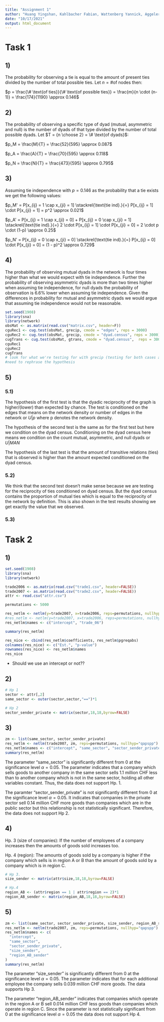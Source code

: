 ```yaml
---
title: "Assignment 1"
author: "Huang Yingshan, Kahlbacher Fabian, Wattenberg Yannick, Aggeler Samuel"
date: "10/17/2021"
output: html_document
---
```


# Task 1
## 1)
The probability for observing a tie is equal to the amount of present ties divided by the number of total possible ties.
Let $n = \# \text{of nodes then}$:

$p = \frac{\# \text{of ties}}{\# \text{of possible ties}} = \frac{m}{n \cdot (n-1)} = \frac{174}{1190} \approx 0.146$


## 2)
The probability of observing a specific type of dyad (mutual, asymmetric and null) is the number of dyads of that type divided by the number of total possible dyads.
Let $T = {n \choose 2} = \# \text{of dyads}$:

$p_M = \frac{M}{T} = \frac{52}{595} \approx 0.087$

$p_A = \frac{A}{T} = \frac{70}{595} \approx 0.118$

$p_N = \frac{N}{T} = \frac{473}{595} \approx 0.795$


## 3)
Assuming tie independence with $p = 0.146$ as the probability that a tie exists we get the following values:

$p_M' = P[x_{ij} = 1 \cap x_{ji} = 1] \stackrel{\text{tie ind}.}{=} P[x_{ij} = 1] \cdot P[x_{ji} = 1] = p^2 \approx 0.021$

$p_A' = P[x_{ij} = 1 \cap x_{ji} = 0] + P[x_{ij} = 0 \cap x_{ji} = 1]  \stackrel{\text{tie ind}.}{=}  2 \cdot P[x_{ij} = 1] \cdot P[x_{ji} = 0] = 2 \cdot p \cdot (1-p) \approx 0.25$

$p_N' = P[x_{ij} = 0 \cap x_{ji} = 0] \stackrel{\text{tie ind}.}{=} P[x_{ij} = 0] \cdot P[x_{ji} = 0] = (1 - p)^2 \approx 0.729$


## 4)
The probability of observing mutual dyads in the network is four times higher than what we would expect with tie independence. Further the probability of observing asymmetric dyads
is more than two times higher when assuming tie independence, for null dyads the probability of observation is 6.6\% lower when assuming tie independence.
Given the differences in probability for mutual and asymmetric dyads we would argue that assuming tie independence would not be reasonable.


```r

set.seed(1908)
library(sna)
library(network)
obsMat <- as.matrix(read.csv("matrix.csv", header=F))
cguRec1 <- cug.test(obsMat, grecip, cmode = "edges", reps = 3000)
cguRec2 <- cug.test(obsMat, grecip, cmode = "dyad.census", reps = 3000)
cugTrans <- cug.test(obsMat, gtrans, cmode = "dyad.census",  reps = 3000)
cguRec1
cguRec2
cugTrans
# look for what we're testing for with grecip (testing for both cases at once)
#need to rephrase the hypothesis 

```
## 5)
### 5.1)
The hypothesis of the first test is that the dyadic reciprocity of the graph is higher/(lower) than expected by chance. The test is conditioned on the edges that means on the network density or number of edges in the network or $U|p$ where p denotes the network density. 

The hypothesis of the second test is the same as for the first test but here we condition on the dyad census. Conditioning on the dyad census here means we condition on the count mutual, asymmetric, and null dyads or $U|MAN$

The hypothesis of the last test is that the amount of transitive relations (ties) that is observed is higher than the amount expected conditioned on the dyad census.

### 5.2)
We think that the second test doesn't make sense because we are testing for the reciprocity of ties conditioned on dyad census. But the dyad census contains the proportion of mutual ties which is equal to the reciprocity of the network by definition. This is also shown in the test results showing we get exactly the value that we observed.

### 5.3)


# Task 2

## 1)

```r
set.seed(1908)
library(sna)
library(network)
```

```r
trade2006 <- as.matrix(read.csv("trade1.csv", header=FALSE))
trade2007 <- as.matrix(read.csv("trade2.csv", header=FALSE))
attr <- read.csv("attr.csv")

permutations <- 5000

res_netlm <- netlm(y=trade2007, x=trade2006, reps=permutations, nullhyp="qapy", intercept=T)
#res_netlm <- netlm(y=trade2007, x=trade2006, reps=permutations, nullhyp="qapy", intercept=F)
res_netlm$names <- c("intercept", "trade_06")

summary(res_netlm)

res_nice <- cbind(res_netlm$coefficients, res_netlm$pgreqabs)
colnames(res_nice) <- c("Est.", "p-value")
rownames(res_nice) <- res_netlm$names
res_nice
```
- Should we use an intercept or not??


## 2)
```r
# Hp 1
sector <- attr[,2]
same_sector <- outer(sector,sector,"==")*1

# Hp 2
sector_sender_private <- matrix(sector,18,18,byrow=FALSE)
```

## 3)
```r
zm <- list(same_sector, sector_sender_private)
res_netlm <- netlm(trade2007, zm, reps=permutations, nullhyp="qapspp")
res_netlm$names <- c("intercept", "same_sector", "sector_sender_private")
summary(res_netlm)
```
The parameter "same_sector" is significantly different from 0 at the significance level $\alpha=0.05$. The parameter indicates that a company which sells goods to another company in the same sector sells 1.1 million CHF less than to another company which is not in the same sector, holding all other variables constant. Thus, the data does not support Hp. 1.

The paramter "sector_sender_private" is not significantly different from 0 at the significance level $\alpha=0.05$. It indicates that companies in the private sector sell 0.14 million CHF more goods than companies which are in the public sector but this relationship is not statistically significant. Therefore, the data does not support Hp 2. 

## 4)
Hp. 3 (size of companies): If the number of employees of a company increases then the amounts of goods sold increases too. 

Hp. 4 (region): The amounts of goods sold by a company is higher if the company which sells is in region A or B than the amount of goods sold by a company which is in region C.

```r
# Hp 3.
size_sender <- matrix(attr$size,18,18,byrow=FALSE)

# Hp.4
region_AB <- (attr$region == 1 | attr$region == 2)*1
region_AB_sender <- matrix(region_AB,18,18,byrow=FALSE)
```

## 5)
```r
zm <- list(same_sector, sector_sender_private, size_sender, region_AB_sender)
res_netlm <- netlm(trade2007, zm, reps=permutations, nullhyp="qapspp")
res_netlm$names <- c(
  "intercept",
  "same_sector",
  "sector_sender_private",
  "size_sender",
  "region_AB_sender"
)
summary(res_netlm)
```

The parameter "size_sender" is significantly different from 0 at the significance level $\alpha=0.05$. The parameter indicates that for each additional employee the company sells 0.039 million CHF more goods. The data supports Hp 3.

The parameter "region_AB_sender" indicates that companies which operate in the region A or B sell 0.014 million CHF less goods than companies which operate in region C. Since the parameter is not statistically significant from 0 at the significance level $\alpha=0.05$ the data does not support Hp 4.    
